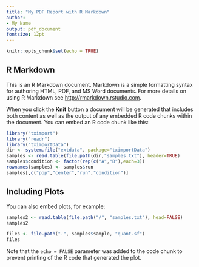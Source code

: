 ```yaml
---
title: "My PDF Report with R Markdown"
author:
- My Name
output: pdf_document
fontsize: 12pt
---
```


```r
knitr::opts_chunk$set(echo = TRUE)
```

## R Markdown

This is an R Markdown document. Markdown is a simple formatting syntax for authoring HTML, PDF, and MS Word documents. For more details on using R Markdown see <http://rmarkdown.rstudio.com>.

When you click the **Knit** button a document will be generated that includes both content as well as the output of any embedded R code chunks within the document. You can embed an R code chunk like this:

```r
library("tximport")
library("readr")
library("tximportData")
dir <- system.file("extdata", package="tximportData")
samples <- read.table(file.path(dir,"samples.txt"), header=TRUE)
samples$condition <- factor(rep(c("A","B"),each=3))
rownames(samples) <- samples$run
samples[,c("pop","center","run","condition")]
```

## Including Plots

You can also embed plots, for example:

```r
samples2 <- read.table(file.path("/", "samples.txt"), head=FALSE)
samples2
```

```r
files <- file.path(".", samples$sample, "quant.sf")
files
```

Note that the `echo = FALSE` parameter was added to the code chunk to prevent printing of the R code that generated the plot.